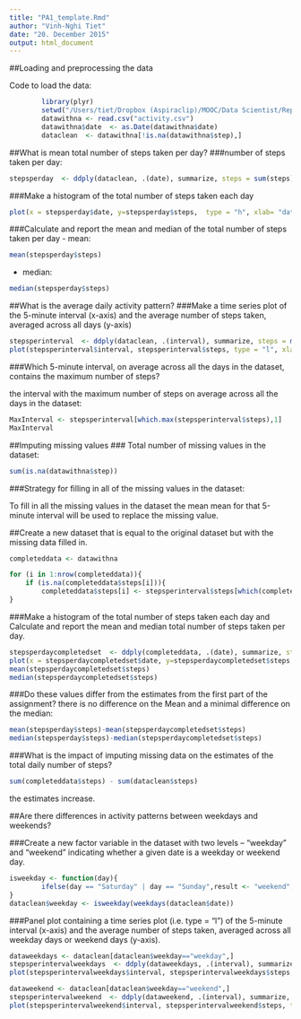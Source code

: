 ```yaml
---
title: "PA1_template.Rmd"
author: "Vinh-Nghi Tiet"
date: "20. December 2015"
output: html_document
---
```



##Loading and preprocessing the data

Code to load the data:

```r
        library(plyr)
        setwd("/Users/tiet/Dropbox (Aspiraclip)/MOOC/Data Scientist/RepData_PeerAssessment1")
        datawithna <- read.csv("activity.csv")
        datawithna$date  <- as.Date(datawithna$date)
        dataclean  <- datawithna[!is.na(datawithna$step),]

```

##What is mean total number of steps taken per day?
###number of steps taken per day:
```r
stepsperday  <- ddply(dataclean, .(date), summarize, steps = sum(steps))
```

###Make a histogram of the total number of steps taken each day
```r
plot(x = stepsperday$date, y=stepsperday$steps,  type = "h", xlab= "date", ylab = "total number of steps taken each day", main = "Histogram of the total number of steps taken each day")
```

###Calculate and report the mean and median of the total number of steps taken per day
- mean:
```r
mean(stepsperday$steps)
```

- median:
```r
median(stepsperday$steps)
```

##What is the average daily activity pattern?
###Make a time series plot of the 5-minute interval (x-axis) and the average number of steps taken, averaged across all days (y-axis)

```r
stepsperinterval  <- ddply(dataclean, .(interval), summarize, steps = mean(steps))
plot(stepsperinterval$interval, stepsperinterval$steps, type = "l", xlab = "5-minute interval", ylab = "average number of steps taken")
```
   
###Which 5-minute interval, on average across all the days in the dataset, contains the maximum number of steps?

the interval with the maximum number of steps on average across all the days in the dataset:
```r
MaxInterval <- stepsperinterval[which.max(stepsperinterval$steps),1]
MaxInterval
```


##Imputing missing values
### Total number of missing values in the dataset:

```r
sum(is.na(datawithna$step))
```

###Strategy for filling in all of the missing values in the dataset:

To fill in all the missing values in the dataset the mean mean for that 5-minute interval will be used to replace the missing value.

##Create a new dataset that is equal to the original dataset but with the missing data filled in.

```r
completeddata <- datawithna

for (i in 1:nrow(completeddata)){
    if (is.na(completeddata$steps[i])){
        completeddata$steps[i] <- stepsperinterval$steps[which(completeddata$interval[i] == stepsperinterval$interval)]}
}
```


###Make a histogram of the total number of steps taken each day and Calculate and report the mean and median total number of steps taken per day. 
```r
stepsperdaycompletedset  <- ddply(completeddata, .(date), summarize, steps = sum(steps))
plot(x = stepsperdaycompletedset$date, y=stepsperdaycompletedset$steps,  type = "h", xlab= "date", ylab = "total number of steps taken each day", main = "Histogram of the total number of steps taken each day")
mean(stepsperdaycompletedset$steps)
median(stepsperdaycompletedset$steps)

```

###Do these values differ from the estimates from the first part of the assignment? 
there is no difference on the Mean and a minimal difference on the median:
```r
mean(stepsperday$steps)-mean(stepsperdaycompletedset$steps)
median(stepsperday$steps)-median(stepsperdaycompletedset$steps)


```

###What is the impact of imputing missing data on the estimates of the total daily number of steps?

```r
sum(completeddata$steps) - sum(dataclean$steps)

```
the estimates increase.

##Are there differences in activity patterns between weekdays and weekends?

###Create a new factor variable in the dataset with two levels – “weekday” and “weekend” indicating 
whether a given date is a weekday or weekend day.

```r
isweekday <- function(day){
        ifelse(day == "Saturday" | day == "Sunday",result <- "weekend",result <-  "weekday")
}
dataclean$weekday <- isweekday(weekdays(dataclean$date))
```




###Panel plot containing a time series plot (i.e. type = "l") of the 5-minute interval (x-axis) and the average number of steps taken, averaged across all weekday days or weekend days (y-axis). 
```r
dataweekdays <- dataclean[dataclean$weekday=="weekday",]
stepsperintervalweekdays  <- ddply(dataweekdays, .(interval), summarize, steps = mean(steps))
plot(stepsperintervalweekdays$interval, stepsperintervalweekdays$steps, type = "l", xlab = "5-minute interval", ylab = " number of steps taken", main = "weekdays")

dataweekend <- dataclean[dataclean$weekday=="weekend",]
stepsperintervalweekend  <- ddply(dataweekend, .(interval), summarize, steps = mean(steps))
plot(stepsperintervalweekend$interval, stepsperintervalweekend$steps, type = "l", xlab = "5-minute interval", ylab = " number of steps taken", main = "weekend")

```

